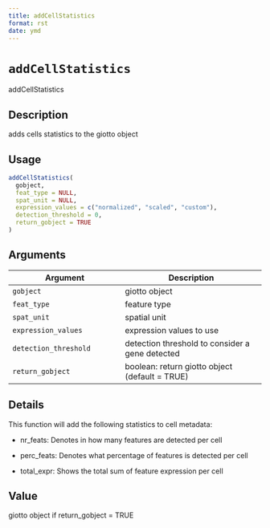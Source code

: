 ```yaml
--- 
title: addCellStatistics 
format: rst 
date: ymd 
--- 
```

# `addCellStatistics`

addCellStatistics


## Description

adds cells statistics to the giotto object


## Usage

```r
addCellStatistics(
  gobject,
  feat_type = NULL,
  spat_unit = NULL,
  expression_values = c("normalized", "scaled", "custom"),
  detection_threshold = 0,
  return_gobject = TRUE
)
```


## Arguments

Argument      |Description
------------- |----------------
`gobject`     |     giotto object
`feat_type`     |     feature type
`spat_unit`     |     spatial unit
`expression_values`     |     expression values to use
`detection_threshold`     |     detection threshold to consider a gene detected
`return_gobject`     |     boolean: return giotto object (default = TRUE)


## Details

This function will add the following statistics to cell metadata:
   

*  nr_feats:  Denotes in how many features are detected per cell   

*  perc_feats:  Denotes what percentage of features is detected per cell   

*  total_expr:  Shows the total sum of feature expression per cell


## Value

giotto object if return_gobject = TRUE


